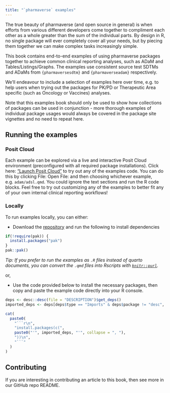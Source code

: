 ```yaml
---
title: "`pharmaverse` examples"
---
```


The true beauty of pharmaverse (and open source in general) is when efforts from
various different developers come together to compliment each other as a whole
greater than the sum of the individual parts. By design in R, no single package
will ever completely cover all your needs, but by piecing them together we can
make complex tasks increasingly simple.

This book contains end-to-end examples of using pharmaverse packages together to
achieve common clinical reporting analyses, such as ADaM and Tables/Listings/Graphs.
The examples use consistent source test SDTMs and ADaMs from `{pharmaversesdtm}`
and `{pharmaverseadam}` respectively.

We'll endeavour to include a selection of examples here over time, e.g. to help
users when trying out the packages for PK/PD or Therapeutic Area specific
(such as Oncology or Vaccines) analyses.

Note that this examples book should only be used to show how collections of
packages can be used in conjunction - more thorough examples of individual
package usages would always be covered in the package site vignettes and no
need to repeat here.

## Running the examples

### Posit Cloud
Each example can be explored via a live and interactive Posit Cloud environment
(preconfigured with all required package installations).
Click here: ["Launch Posit Cloud"](https://posit.cloud/content/7279124) to
try out any of the examples code.
You can do this by clicking File: Open File: and then choosing whichever example,
e.g. `adam/adsl.qmd`. You could ignore the text sections and run the R code
blocks.
Feel free to try out customizing any of the examples to better fit any of
your own internal clinical reporting workflows!

### Locally
To run examples locally, you can either:

* Download the [repository](https://github.com/pharmaverse/examples) and run the following to install dependencies

```r
if(!require(pak)) {
  install.packages("pak")
}
pak::pak()
```
*Tip: If you prefer to run the examples as `.R` files instead of quarto documents, you can convert the `.qmd` files into Rscripts with [`knitr::purl`](https://bookdown.org/yihui/rmarkdown-cookbook/purl.html).*

or,

* Use the code provided below to install the necessary packages, then copy and paste the example code directly into your R console.

```r
deps <- desc::desc(file = "DESCRIPTION")$get_deps()
imported_deps <- deps[deps$type == "Imports" & deps$package != "desc", "package"]

cat(
  paste0(
    "```r\n",
    "install.packages(c(",
    paste0("'", imported_deps, "'", collapse = ", "),
    "))\n",
    "```"
  )
)

```

## Contributing
If you are interesting in contributing an article to this book, then
see more in our GitHub repo README.
